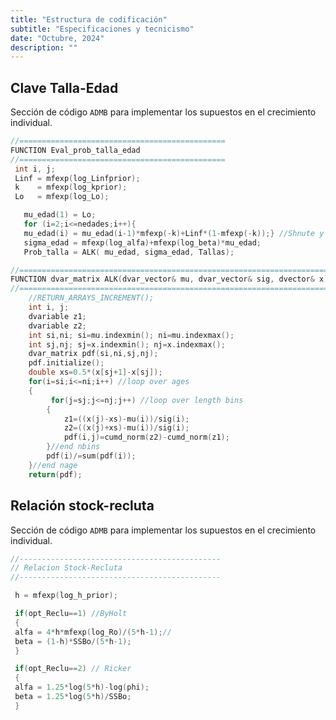 ```yaml
---
title: "Estructura de codificación"
subtitle: "Especificaciones y tecnicismo"
date: "Octubre, 2024"
description: ""
---
```


## Clave Talla-Edad

Sección de código `ADMB` para implementar los supuestos en el crecimiento individual.

``` .c
//==============================================
FUNCTION Eval_prob_talla_edad
//==============================================
 int i, j;
 Linf = mfexp(log_Linfprior);
 k    = mfexp(log_kprior);
 Lo   = mfexp(log_Lo);

   mu_edad(1) = Lo;
   for (i=2;i<=nedades;i++){
   mu_edad(i) = mu_edad(i-1)*mfexp(-k)+Linf*(1-mfexp(-k));} //Shnute y Fornier 1980
   sigma_edad = mfexp(log_alfa)+mfexp(log_beta)*mu_edad;
   Prob_talla = ALK( mu_edad, sigma_edad, Tallas);

//========================================================================
FUNCTION dvar_matrix ALK(dvar_vector& mu, dvar_vector& sig, dvector& x)
//========================================================================
    //RETURN_ARRAYS_INCREMENT();
    int i, j;
    dvariable z1;
    dvariable z2;
    int si,ni; si=mu.indexmin(); ni=mu.indexmax();
    int sj,nj; sj=x.indexmin(); nj=x.indexmax();
    dvar_matrix pdf(si,ni,sj,nj);
    pdf.initialize();
    double xs=0.5*(x[sj+1]-x[sj]);
    for(i=si;i<=ni;i++) //loop over ages
    {
         for(j=sj;j<=nj;j++) //loop over length bins
        {
            z1=((x(j)-xs)-mu(i))/sig(i);
            z2=((x(j)+xs)-mu(i))/sig(i);
            pdf(i,j)=cumd_norm(z2)-cumd_norm(z1);
        }//end nbins
        pdf(i)/=sum(pdf(i));
    }//end nage
    return(pdf);
```

## Relación stock-recluta

Sección de código `ADMB` para implementar los supuestos en el crecimiento individual.

``` .c
//---------------------------------------------
// Relacion Stock-Recluta
//---------------------------------------------

 h = mfexp(log_h_prior);

 if(opt_Reclu==1) //ByHolt
 {
 alfa = 4*h*mfexp(log_Ro)/(5*h-1);//
 beta = (1-h)*SSBo/(5*h-1);
 }

 if(opt_Reclu==2) // Ricker
 {
 alfa = 1.25*log(5*h)-log(phi);
 beta = 1.25*log(5*h)/SSBo;
 }
```

